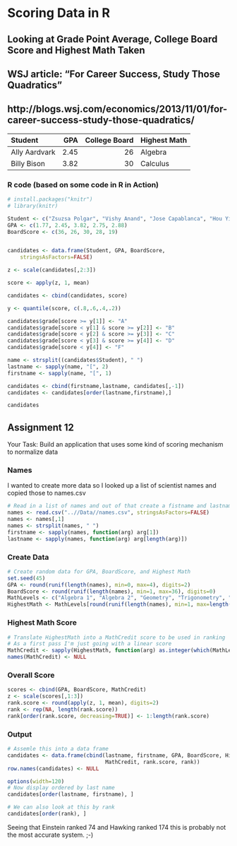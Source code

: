 Scoring Data in R
===========================

## Looking at Grade Point Average, College Board Score and Highest Math Taken
## WSJ article:  "For Career Success, Study Those Quadratics"
## http://blogs.wsj.com/economics/2013/11/01/for-career-success-study-those-quadratics/

Student       | GPA    | College Board | Highest Math
:------------ | -----: | ------------: | :-----------
Ally Aardvark | 2.45   | 26            | Algebra
Billy Bison   | 3.82   | 30            | Calculus

### R code  (based on some code in R in Action)


```r
# install.packages("knitr")
# library(knitr)

Student <- c("Zsuzsa Polgar", "Vishy Anand", "Jose Capablanca", "Hou Yifan", "Magnus Carlsen")
GPA <- c(1.77, 2.45, 3.82, 2.75, 2.88)
BoardScore <- c(36, 26, 30, 28, 19)


candidates <- data.frame(Student, GPA, BoardScore,
    stringsAsFactors=FALSE)

z <- scale(candidates[,2:3])

score <- apply(z, 1, mean) 

candidates <- cbind(candidates, score)

y <- quantile(score, c(.8,.6,.4,.2))                                   

candidates$grade[score >= y[1]] <- "A"                                     
candidates$grade[score < y[1] & score >= y[2]] <- "B"
candidates$grade[score < y[2] & score >= y[3]] <- "C"
candidates$grade[score < y[3] & score >= y[4]] <- "D"
candidates$grade[score < y[4]] <- "F"

name <- strsplit((candidates$Student), " ")                                
lastname <- sapply(name, "[", 2)
firstname <- sapply(name, "[", 1)

candidates <- cbind(firstname,lastname, candidates[,-1])
candidates <- candidates[order(lastname,firstname),]

candidates

```

## Assignment 12

Your Task:  Build an application that uses some kind of scoring mechanism to normalize data

### Names
I wanted to create more data so I looked up a list of scientist names and copied those to names.csv

```r
# Read in a list of names and out of that create a fistname and lastname variable
names <- read.csv("..//Data//names.csv", stringsAsFactors=FALSE)
names <- names[,1]
names <- strsplit(names, " ")
firstname <- sapply(names, function(arg) arg[1])
lastname <- sapply(names, function(arg) arg[length(arg)])
```

### Create Data
```r
# Create random data for GPA, BoardScore, and Highest Math
set.seed(45)
GPA <- round(runif(length(names), min=0, max=4), digits=2)
BoardScore <- round(runif(length(names), min=1, max=36), digits=0)
MathLevels <- c("Algebra 1", "Algebra 2", "Geometry", "Trigonometry", "Calculus")
HighestMath <- MathLevels[round(runif(length(names), min=1, max=length(MathLevels)), digits=0)]
```

### Highest Math Score
```r
# Translate HighestMath into a MathCredit score to be used in ranking
# As a first pass I'm just going with a linear score
MathCredit <- sapply(HighestMath, function(arg) as.integer(which(MathLevels == arg)))
names(MathCredit) <- NULL
```

### Overall Score
```r
scores <- cbind(GPA, BoardScore, MathCredit)
z <- scale(scores[,1:3])
rank.score <- round(apply(z, 1, mean), digits=2)
rank <- rep(NA, length(rank.score))
rank[order(rank.score, decreasing=TRUE)] <- 1:length(rank.score)
```

### Output
```r
# Assemle this into a data frame
candidates <- data.frame(cbind(lastname, firstname, GPA, BoardScore, HighestMath, 
                               MathCredit, rank.score, rank))
row.names(candidates) <- NULL

options(width=120)
# Now display ordered by last name
candidates[order(lastname, firstname), ]

# We can also look at this by rank
candidates[order(rank), ]
```

Seeing that Einstein ranked 74 and Hawking ranked 174 this is probably not the most accurate system. ;-)


